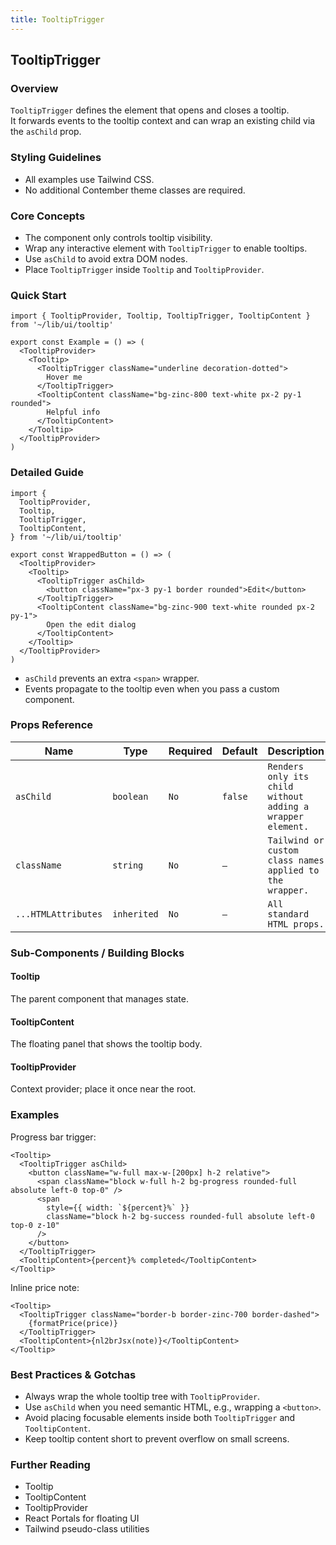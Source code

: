 ```yaml
---
title: TooltipTrigger
---
```


<!-- Edited by human: false -->
<!-- Examples count: 11 -->
<!-- Source examples: 0 -->
<!-- Playground examples: 1 -->
<!-- External examples: 10 -->
<!-- Import examples: 6 -->

## TooltipTrigger

### Overview
`TooltipTrigger` defines the element that opens and closes a tooltip.  
It forwards events to the tooltip context and can wrap an existing child via the `asChild` prop.

### Styling Guidelines
* All examples use Tailwind CSS.  
* No additional Contember theme classes are required.

### Core Concepts
* The component only controls tooltip visibility.
* Wrap any interactive element with `TooltipTrigger` to enable tooltips.
* Use `asChild` to avoid extra DOM nodes.
* Place `TooltipTrigger` inside `Tooltip` and `TooltipProvider`.

### Quick Start
```tsx
import { TooltipProvider, Tooltip, TooltipTrigger, TooltipContent } from '~/lib/ui/tooltip'

export const Example = () => (
  <TooltipProvider>
    <Tooltip>
      <TooltipTrigger className="underline decoration-dotted">
        Hover me
      </TooltipTrigger>
      <TooltipContent className="bg-zinc-800 text-white px-2 py-1 rounded">
        Helpful info
      </TooltipContent>
    </Tooltip>
  </TooltipProvider>
)
```

### Detailed Guide
```tsx
import {
  TooltipProvider,
  Tooltip,
  TooltipTrigger,
  TooltipContent,
} from '~/lib/ui/tooltip'

export const WrappedButton = () => (
  <TooltipProvider>
    <Tooltip>
      <TooltipTrigger asChild>
        <button className="px-3 py-1 border rounded">Edit</button>
      </TooltipTrigger>
      <TooltipContent className="bg-zinc-900 text-white rounded px-2 py-1">
        Open the edit dialog
      </TooltipContent>
    </Tooltip>
  </TooltipProvider>
)
```
* `asChild` prevents an extra `<span>` wrapper.
* Events propagate to the tooltip even when you pass a custom component.

### Props Reference
| Name | Type | Required | Default | Description |
|------|------|----------|---------|-------------|
| `asChild` | `boolean` | `No` | ``false`` | `Renders only its child without adding a wrapper element.` |
| `className` | `string` | `No` | `–` | `Tailwind or custom class names applied to the wrapper.` |
| `...HTMLAttributes` | `inherited` | `No` | `–` | `All standard HTML props.` |

### Sub-Components / Building Blocks
#### Tooltip
The parent component that manages state.

#### TooltipContent
The floating panel that shows the tooltip body.

#### TooltipProvider
Context provider; place it once near the root.

### Examples
Progress bar trigger:  
```tsx
<Tooltip>
  <TooltipTrigger asChild>
    <button className="w-full max-w-[200px] h-2 relative">
      <span className="block w-full h-2 bg-progress rounded-full absolute left-0 top-0" />
      <span
        style={{ width: `${percent}%` }}
        className="block h-2 bg-success rounded-full absolute left-0 top-0 z-10"
      />
    </button>
  </TooltipTrigger>
  <TooltipContent>{percent}% completed</TooltipContent>
</Tooltip>
```
Inline price note:  
```tsx
<Tooltip>
  <TooltipTrigger className="border-b border-zinc-700 border-dashed">
    {formatPrice(price)}
  </TooltipTrigger>
  <TooltipContent>{nl2brJsx(note)}</TooltipContent>
</Tooltip>
```

### Best Practices & Gotchas
* Always wrap the whole tooltip tree with `TooltipProvider`.
* Use `asChild` when you need semantic HTML, e.g., wrapping a `<button>`.
* Avoid placing focusable elements inside both `TooltipTrigger` and `TooltipContent`.
* Keep tooltip content short to prevent overflow on small screens.

### Further Reading
* Tooltip  
* TooltipContent  
* TooltipProvider  
* React Portals for floating UI  
* Tailwind pseudo-class utilities  

<!-- End of Generated Documentation -->